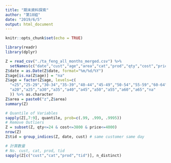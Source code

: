 ```yaml
---
title: "期末資料探索"
author: "第18組"
date: "2019/6/5"
output: html_document
---
```


```r
knitr::opts_chunk$set(echo = TRUE)
```

```r
library(readr)
library(dplyr)
```

```r
Z = read_csv("./ta_feng_all_months_merged.csv") %>%
  setNames(c("date","cust","age","area","cat","prod","qty","cost","price"))
Z$date = as.Date(Z$date, format="%m/%d/%Y")
Z$age[is.na(Z$age)] = "na"
Z$age = factor(Z$age, levels=c(
  "<25","25-29","30-34","35-39","40-44","45-49","50-54","55-59","60-64",">65","na"), labels=c(
  "a20","a25","a30","a35","a40","a45","a50","a55","a60","a65","na"
  )) %>% as.character
Z$area = paste0("z",Z$area)
summary(Z)
```

```r
# Quantile of Variables
sapply(Z[,7:9], quantile, prob=c(.99, .999, .9995))
# Remove Outliers
Z = subset(Z, qty<=24 & cost<=3800 & price<=4000) 
nrow(Z)
Z$tid = group_indices(Z, date, cust) # same customer same day
```

```r
# 計算數量
# No. cust, cat, prod, tid
sapply(Z[c("cust","cat","prod","tid")], n_distinct)
```


